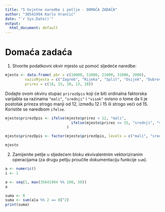 ```yaml
---
title: "5 Uvjetne naredbe i petlje - DOMAĆA ZADAĆA"
author: "36541994 Karlo Vrančić" 
date: "`r Sys.Date()`"
output:
  html_document: default
---
```


# Domaća zadaća

1. Stvorite podatkovni okvir mjesto uz pomoć sljedeće naredbe:

```r
mjesto <- data.frame( pbr = c(10000, 51000, 21000, 31000, 2000),
         nazivMjesta = c("Zagreb", "Rijeka", "Split", "Osijek", "Dubrovnik"),
         prirez = c(18, 15, 10, 13, 10))
```


Dodajte ovom okviru stupac `prirezOpis` koji će biti ordinalna faktorska varijabla sa razinama `"mali"`, `"srednji"` i `"visok"` ovisno o tome da li je postotak prireza strogo manji od 12, između 12 i 15 ili strogo veći od 15. Koristite se naredbom `ifelse`.

```r
mjesto$prirezOpis <- ifelse(mjesto$prirez < 12, "mali", 
                              ifelse(mjesto$prirez <= 15, "srednji", "visok")
                            )

mjesto$prirezOpis <- factor(mjesto$prirezOpis, levels = c("mali", "srednji", "visok"), ordered = TRUE)

mjesto

```

2. Zamijenite petlje u sljedećem bloku ekvivalentnim vektoriziranim operacijama (za drugu petlju proučite dokumentaciju funkcije `sum`).

```r
a <- numeric()
i <- 1

a <- seq(1, max(35641994 %% 100, 50))
a

suma <- 0
suma <- sum(a[a %% 2 == 0]^2)
print(suma)

```